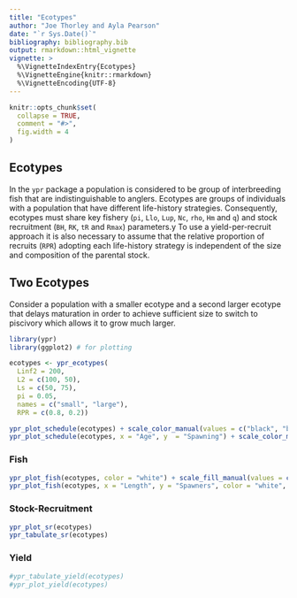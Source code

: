 ```yaml
---
title: "Ecotypes"
author: "Joe Thorley and Ayla Pearson"
date: "`r Sys.Date()`"
bibliography: bibliography.bib
output: rmarkdown::html_vignette
vignette: >
  %\VignetteIndexEntry{Ecotypes}
  %\VignetteEngine{knitr::rmarkdown}
  %\VignetteEncoding{UTF-8}
---
```


```r
knitr::opts_chunk$set(
  collapse = TRUE,
  comment = "#>",
  fig.width = 4
)
```

## Ecotypes

In the `ypr` package a population is considered to be group of interbreeding fish that are indistinguishable to anglers. 
Ecotypes are groups of individuals with a population that have different life-history strategies.
Consequently, ecotypes must share key fishery (`pi`, `Llo`, `Lup`, `Nc`, `rho`, `Hm` and `q`) and stock recruitment (`BH`, `RK`, `tR` and `Rmax`) parameters.y 
To use a yield-per-recruit approach it is also necessary to assume that the relative proportion of recruits (`RPR`) adopting each life-history strategy is independent of the size and composition of the parental stock.

## Two Ecotypes

Consider a population with a smaller ecotype and a second larger ecotype that delays maturation in order to achieve sufficient size to switch to piscivory which allows it to grow much larger.

```r
library(ypr)
library(ggplot2) # for plotting

ecotypes <- ypr_ecotypes(
  Linf2 = 200,
  L2 = c(100, 50),
  Ls = c(50, 75), 
  pi = 0.05,
  names = c("small", "large"),
  RPR = c(0.8, 0.2))

ypr_plot_schedule(ecotypes) + scale_color_manual(values = c("black", "blue"))
ypr_plot_schedule(ecotypes, x = "Age", y  = "Spawning") + scale_color_manual(values = c("black", "blue"))
```

### Fish

```r
ypr_plot_fish(ecotypes, color = "white") + scale_fill_manual(values = c("black", "blue"))
ypr_plot_fish(ecotypes, x = "Length", y = "Spawners", color = "white", binwidth = 15) + scale_fill_manual(values = c("black", "blue"))
```

### Stock-Recruitment

```r
ypr_plot_sr(ecotypes)
ypr_tabulate_sr(ecotypes)
```

### Yield

```r
#ypr_tabulate_yield(ecotypes)
#ypr_plot_yield(ecotypes)
```

